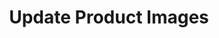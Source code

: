 ---
openapi: put /products/{id}/images
title: Update Product Images
description: Update a product's images.
---